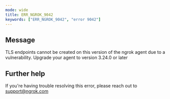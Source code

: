```yaml
---
mode: wide
title: ERR_NGROK_9042
keywords: ["ERR_NGROK_9042", "error 9042"]
---
```


## Message

TLS endpoints cannot be created on this version of the ngrok agent due to a vulnerability. Upgrade your agent to version 3.24.0 or later

## Further help

If you're having trouble resolving this error, please reach out to [support@ngrok.com](mailto:support@ngrok.com?subject=Help%20with%20ERR_NGROK_9042)
